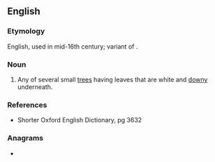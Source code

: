==English==

===Etymology===
English, used in mid-16th century; variant of {{m|en|whiting}}.

===Noun===
{{en-noun}}

# Any of several small [[tree]]s having leaves that are white and [[downy]] underneath.

===References===
* Shorter Oxford English Dictionary, pg 3632

===Anagrams===
* {{anagrams|en|twineth}}